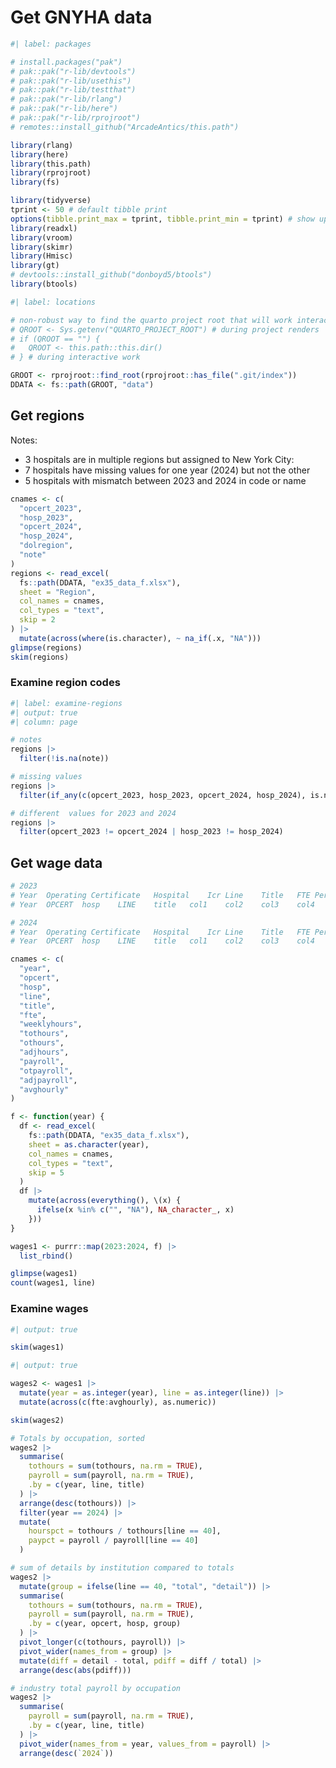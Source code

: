 # Get GNYHA data

```r
#| label: packages

# install.packages("pak")
# pak::pak("r-lib/devtools")
# pak::pak("r-lib/usethis")
# pak::pak("r-lib/testthat")
# pak::pak("r-lib/rlang")
# pak::pak("r-lib/here")
# pak::pak("r-lib/rprojroot")
# remotes::install_github("ArcadeAntics/this.path")

library(rlang)
library(here)
library(this.path)
library(rprojroot)
library(fs)

library(tidyverse)
tprint <- 50 # default tibble print
options(tibble.print_max = tprint, tibble.print_min = tprint) # show up to tprint rows
library(readxl)
library(vroom)
library(skimr)
library(Hmisc)
library(gt)
# devtools::install_github("donboyd5/btools")
library(btools)

```

```r
#| label: locations

# non-robust way to find the quarto project root that will work interactively and during renders from terminal
# QROOT <- Sys.getenv("QUARTO_PROJECT_ROOT") # during project renders
# if (QROOT == "") {
#   QROOT <- this.path::this.dir()
# } # during interactive work

GROOT <- rprojroot::find_root(rprojroot::has_file(".git/index"))
DDATA <- fs::path(GROOT, "data")

```

## Get regions

Notes:

-   3 hospitals are in multiple regions but assigned to New York City:
-   7 hospitals have missing values for one year (2024) but not the other
-   5 hospitals with mismatch between 2023 and 2024 in code or name


```r

cnames <- c(
  "opcert_2023",
  "hosp_2023",
  "opcert_2024",
  "hosp_2024",
  "dolregion",
  "note"
)
regions <- read_excel(
  fs::path(DDATA, "ex35_data_f.xlsx"),
  sheet = "Region",
  col_names = cnames,
  col_types = "text",
  skip = 2
) |>
  mutate(across(where(is.character), ~ na_if(.x, "NA")))
glimpse(regions)
skim(regions)

```

### Examine region codes
```r
#| label: examine-regions
#| output: true
#| column: page

# notes
regions |>
  filter(!is.na(note))

# missing values
regions |>
  filter(if_any(c(opcert_2023, hosp_2023, opcert_2024, hosp_2024), is.na))

# different  values for 2023 and 2024
regions |>
  filter(opcert_2023 != opcert_2024 | hosp_2023 != hosp_2024)

```

## Get wage data

```r

# 2023
# Year	Operating Certificate	Hospital	Icr Line	Title	FTE Per Period	Hours in Working Week	Total Hours Paid	Total Overtime Hours	Adjusted Hours (col3-col4)	Total Payroll Paid	Total Overtime Paid	Adjusted Payroll (col6-col7)	Average Hourly Wage
# Year	OPCERT	hosp	LINE	title	col1	col2	col3	col4	col5	col6	col7	col8	col9

# 2024
# Year	Operating Certificate	Hospital	Icr Line	Title	FTE Per Period	Hours in Working Week	Total Hours Paid	Total Overtime Hours	Adjusted Hours (col3-col4)	Total Payroll Paid	Total Overtime Paid	Adjusted Payroll (col6-col7)	Average Hourly Wage
# Year	OPCERT	hosp	LINE	title	col1	col2	col3	col4	col5	col6	col7	col8	col9

cnames <- c(
  "year",
  "opcert",
  "hosp",
  "line",
  "title",
  "fte",
  "weeklyhours",
  "tothours",
  "othours",
  "adjhours",
  "payroll",
  "otpayroll",
  "adjpayroll",
  "avghourly"
)

f <- function(year) {
  df <- read_excel(
    fs::path(DDATA, "ex35_data_f.xlsx"),
    sheet = as.character(year),
    col_names = cnames,
    col_types = "text",
    skip = 5
  )
  df |>
    mutate(across(everything(), \(x) {
      ifelse(x %in% c("", "NA"), NA_character_, x)
    }))
}

wages1 <- purrr::map(2023:2024, f) |>
  list_rbind()

glimpse(wages1)
count(wages1, line)

```

### Examine wages

```r
#| output: true

skim(wages1)

```


```r
#| output: true

wages2 <- wages1 |>
  mutate(year = as.integer(year), line = as.integer(line)) |>
  mutate(across(c(fte:avghourly), as.numeric))

skim(wages2)

# Totals by occupation, sorted
wages2 |>
  summarise(
    tothours = sum(tothours, na.rm = TRUE),
    payroll = sum(payroll, na.rm = TRUE),
    .by = c(year, line, title)
  ) |>
  arrange(desc(tothours)) |>
  filter(year == 2024) |>
  mutate(
    hourspct = tothours / tothours[line == 40],
    paypct = payroll / payroll[line == 40]
  )

# sum of details by institution compared to totals
wages2 |>
  mutate(group = ifelse(line == 40, "total", "detail")) |>
  summarise(
    tothours = sum(tothours, na.rm = TRUE),
    payroll = sum(payroll, na.rm = TRUE),
    .by = c(year, opcert, hosp, group)
  ) |>
  pivot_longer(c(tothours, payroll)) |>
  pivot_wider(names_from = group) |>
  mutate(diff = detail - total, pdiff = diff / total) |>
  arrange(desc(abs(pdiff)))

# industry total payroll by occupation
wages2 |>
  summarise(
    payroll = sum(payroll, na.rm = TRUE),
    .by = c(year, line, title)
  ) |>
  pivot_wider(names_from = year, values_from = payroll) |>
  arrange(desc(`2024`))

```